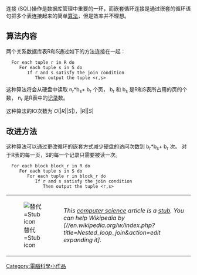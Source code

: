 连接 (SQL)操作是数据库管理中重要的一环，而嵌套循环连接是通过嵌套的循环语句把多个表连接起来的简单[[算法|算法]]，但是效率并不理想。

== 算法内容 ==
两个关系数据库表R和S通过如下的方法连接在一起：
   For each tuple r in R do
      For each tuple s in S do
         If r and s satisfy the join condition
            Then output the tuple <r,s>
这种算法将会从硬盘中读取  n<sub>r</sub>*b<sub>s</sub>+ b<sub>r</sub> 个页， b<sub>r</sub> 和 b<sub>s</sub> 是R和S表所占用的页的个数， n<sub>r</sub> 是R表中的[[记录|记录]]数。

这种算法的IO次数为 <math>O(|R||S|)</math>，<math>|R|</math><math>|S|</math>



== 改进方法 ==
这种算法可以通过更改循环的嵌套方式减少硬盘的访问次数到 b<sub>r</sub>*b<sub>s</sub>+ b<sub>r</sub> 次。 对于R表的每一页，S的每一个记录只需要被读一次。
   For each block block_r in R do
      For each tuple s in S do
         For each tuple r in block_r do
            If r and s satisfy the join condition
               Then output the tuple <r,s>

{| class="metadata plainlinks stub" style="background:transparent"
| id="68" |[[File:LampFlowchart.svg|替代=Stub icon]]
| id="71" |''This [[计算机科学|computer science]] article is a [[Wikipedia:小作品|stub]]. You can help Wikipedia by [//en.wikipedia.org/w/index.php?title=Nested_loop_join&action=edit expanding it].''<div class="plainlinks hlist navbar mini" id="77" style="position: absolute; right: 15px; display: none;">
* [[Template:Compsci-stub|<abbr title="View this template">v</abbr>]]
* <abbr title="Discuss this template">t</abbr>
* [//en.wikipedia.org/w/index.php?title=Template:Comp-sci-stub&action=edit <abbr title="Edit this template">e</abbr>]
</div>
|}

[[Category:電腦科學小作品|Category:電腦科學小作品]]
